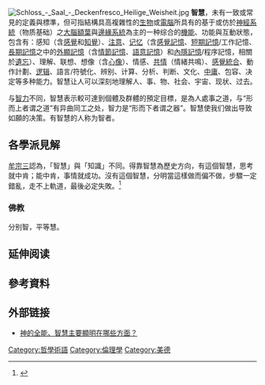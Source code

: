 [[File:Schloss_-_Saal_-_Deckenfresco_Heilige_Weisheit.jpg|thumb]]                                                                          
'''智慧'''，未有一致或常見的定義與標準，但可指結構具高複雜性的[[生物|生物]]或[[電腦|電腦]]所具有的基于或仿於[[神經系統|神經系統]]（物质基础）之[[大腦|大腦]][[額葉|額葉]]與[[邊緣系統|邊緣系統]]為主的一种综合的[[機能|機能]]、功能與互動狀態，包含有：感知（含[[感覺|感覺]]和[[知覺|知覺]]）、[[注意|注意]]、[[记忆|记忆]]（含[[感覺記憶|感覺記憶]]、[[短期記憶|短期記憶]]/工作記憶、[[長期記憶|長期記憶]]之中的[[外顯記憶|外顯記憶]]（含[[情節記憶|情節記憶]]、[[語意記憶|語意記憶]]）和[[內隱記憶|內隱記憶]]/程序記憶，相關於[[遺忘|遺忘]]）、理解、联想、想像（含[[心像|心像]]）、情感、[[共情|共情]]（情緒共鳴）、[[感覺統合|感覺統合]]、動作計劃、[[逻辑|逻辑]]、語言/符號化、辨别、计算、分析、判断、文化、[[中庸|中庸]]、包容、决定等多种能力。智慧让人可以深刻地理解人、事、物、社会、宇宙、现状、过去。

与[[智力|智力]]不同，智慧表示較可達到個體及群體的預定目標，是為人處事之道，与“形而上者谓之道”有异曲同工之处，智力是“形而下者谓之器”。智慧使我们做出导致如願的决策。有智慧的人称为智者。
<!--
'''智慧'''必指向人事，且行事结果能被高度赞美，甚至是完美的。

要能成为一个有智慧的人，必先理解一智慧有哪些元素，且先去拥有它们。

内智：自知智、天赋智、思智(含哲思智[注1])；

外智：学智、专智、人智、事智；

他智：预知智、创新智、统合智。

智慧即是能趋于完美地做好(含心灵作为)人生重要的人与事。

而成智的不二法门一或说其关键，就是必须先能理解智慧一「有哪些内容，或说其要素(元素、要件)」一是些什么，之后一生才有可能一「有所遵循并努力去实践以累进提升和拥有」一那些智慧元素所隐含相对等的个人的才质和能力，以能一成大事[注2]一亦方得以成智(真正成为一个有智慧的人)。

[注1] 哲学，是爱智之学，并非智慧之学。它只是瞎子摸象(想摸出全真智慧)的某一个角度的思惟映像和能力；其离真智慧还差之百千里。

[注2] 人生之大事，在于成就一[[生命的意义|生命的意义]]。
-->

==各學派見解==
[[牟宗三|牟宗三]]認為，「智慧」與「知識」不同。得靠智慧為歷史方向，有這個智慧，思考就中肯；能中肯，事情就成功。沒有這個智慧，分明當這樣做而偏不做，步驟一定錯亂，走不上軌道，最後必定失敗。<ref>{{cite book|author=牟宗三講演|chapter=〈文化建設的道路〉（上）|title=《中國文化的省察》|location=台北|publisher=[[聯經出版|聯經出版]]|year=1983}}</ref>{{rp|118}}

===佛教===
{{main|智慧 (佛教)}}
分别智，平等慧。

== 延伸阅读 ==
{{Wikisource further reading}}
{{Wikiquote}}

==參考資料==
{{reflist|2}}

{{認知心理學}}

[[Category:哲學術語|Category:哲學術語]]
[[Category:倫理學|Category:倫理學]]
[[Category:美德|Category:美德]]

== 外部链接 ==
* [https://tr.kingdomsalvation.org/gospel/gospel-truth-41.html 神的全能、智慧主要顯明在哪些方面？] {{Wayback|url=https://tr.kingdomsalvation.org/gospel/gospel-truth-41.html |date=20180222043716 }}